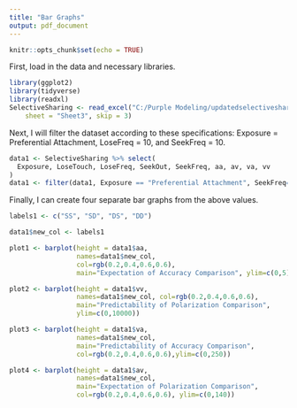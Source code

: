 ---
title: "Bar Graphs"
output: pdf_document
---

```{r setup, include=FALSE}
knitr::opts_chunk$set(echo = TRUE)
```
First, load in the data and necessary libraries.
```{r, warning=FALSE, message=FALSE}
library(ggplot2)
library(tidyverse)
library(readxl)
SelectiveSharing <- read_excel("C:/Purple Modeling/updatedselectivesharing.xlsx", 
    sheet = "Sheet3", skip = 3)
```
Next, I will filter the dataset according to these specifications: Exposure = Preferential Attachment, LoseFreq = 10, and SeekFreq = 10.
```{r}
data1 <- SelectiveSharing %>% select(
  Exposure, LoseTouch, LoseFreq, SeekOut, SeekFreq, aa, av, va, vv
)
data1 <- filter(data1, Exposure == "Preferential Attachment", SeekFreq==10, LoseFreq==10)
```
Finally, I can create four separate bar graphs from the above values.
```{r}
labels1 <- c("SS", "SD", "DS", "DD")

data1$new_col <- labels1

plot1 <- barplot(height = data1$aa,
                 names=data1$new_col,
                 col=rgb(0.2,0.4,0.6,0.6),
                 main="Expectation of Accuracy Comparison", ylim=c(0,5))

plot2 <- barplot(height = data1$vv,
                 names=data1$new_col, col=rgb(0.2,0.4,0.6,0.6),
                 main="Predictability of Polarization Comparison",
                 ylim=c(0,10000))

plot3 <- barplot(height = data1$va,
                 names=data1$new_col, 
                 main="Predictability of Accuracy Comparison",
                 col=rgb(0.2,0.4,0.6,0.6),ylim=c(0,250))

plot4 <- barplot(height = data1$av,
                 names=data1$new_col,
                 main="Expectation of Polarization Comparison",
                 col=rgb(0.2,0.4,0.6,0.6), ylim=c(0,140))


```
